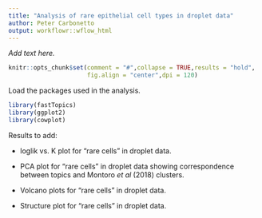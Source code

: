 ```yaml
---
title: "Analysis of rare epithelial cell types in droplet data"
author: Peter Carbonetto
output: workflowr::wflow_html
---
```


*Add text here.*

```r
knitr::opts_chunk$set(comment = "#",collapse = TRUE,results = "hold",
                      fig.align = "center",dpi = 120)
```

Load the packages used in the analysis.

```r
library(fastTopics)
library(ggplot2)
library(cowplot)
```

Results to add:

+ loglik vs. K plot for "rare cells" in droplet data.

+ PCA plot for "rare cells" in droplet data showing correspondence
  between topics and Montoro *et al* (2018) clusters.

+ Volcano plots for "rare cells" in droplet data.

+ Structure plot for "rare cells" in droplet data.
